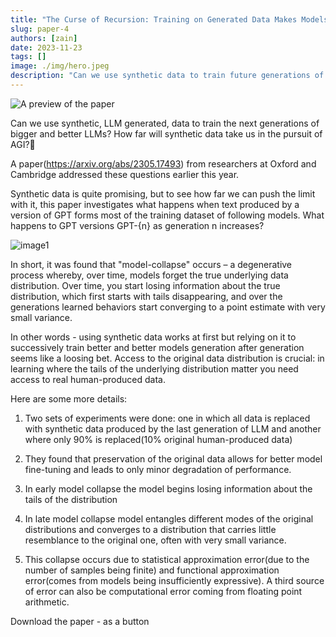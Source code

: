 ```yaml
---
title: "The Curse of Recursion: Training on Generated Data Makes Models Forget"
slug: paper-4
authors: [zain]
date: 2023-11-23
tags: []
image: ./img/hero.jpeg
description: "Can we use synthetic data to train future generations of LLM's?"
---
```

![A preview of the paper](./img/hero.jpeg)

<!-- truncate -->


Can we use synthetic, LLM generated, data to train the next generations of bigger and better LLMs? How far will synthetic data take us in the pursuit of AGI?🤔

A paper(https://arxiv.org/abs/2305.17493) from researchers at Oxford and Cambridge addressed these questions earlier this year.

Synthetic data is quite promising, but to see how far we can push the limit with it, this paper investigates what happens when text produced by a version of GPT forms most of the training dataset of following models. What happens to GPT versions GPT-{n} as generation n increases?

![image1](./img/img.jpeg)

In short, it was found that "model-collapse" occurs – a degenerative process whereby, over time, models forget the true underlying data distribution. Over time, you start losing information about the true distribution, which first starts with tails disappearing, and over the generations learned behaviors start converging to a point estimate with very small variance.

In other words - using synthetic data works at first but relying on it to successively train better and better models generation after generation seems like a loosing bet. Access to the original data distribution is crucial: in learning where the tails of the underlying distribution matter you need access to real human-produced data.

Here are some more details:

1. Two sets of experiments were done: one in which all data is replaced with synthetic data produced by the last generation of LLM and another where only 90% is replaced(10% original human-produced data)

2. They found that preservation of the original data allows for better model fine-tuning and leads to only minor degradation of performance.

3. In early model collapse the model begins losing information about the tails of the distribution

4. In late model collapse model entangles different modes of the original distributions and converges to a distribution that carries little resemblance to the original one, often with very small variance.

5. This collapse occurs due to statistical approximation error(due to the number of samples being finite) and functional approximation error(comes from models being insufficiently expressive). A third source of error can also be computational error coming from floating point arithmetic.


<p>
  <DownloadButton link={require('./download/2305.17493.pdf').default}>Download the paper - as a button</DownloadButton>
</p>


<!-- We could create a specific template for Paper Review's -->

<WhatNext />
